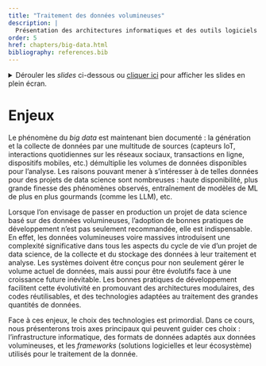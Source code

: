 ---
title: "Traitement des données volumineuses"
description: |
  Présentation des architectures informatiques et des outils logiciels permettant de faciliter la mise en production de projets basés sur des données volumineuses.
order: 5
href: chapters/big-data.html
bibliography: references.bib
---


<details>
<summary>
Dérouler les _slides_ ci-dessous ou [cliquer ici](https://ensae-reproductibilite.github.io/slides/#/traitement-des-donn%C3%A9es-volumineuses)
pour afficher les slides en plein écran.
</summary>


<div class="sourceCode" id="cb1"><pre class="sourceCode yaml code-with-copy"><code class="sourceCode yaml"></code><button title="Copy to Clipboard" class="code-copy-button"><i class="bi"></i></button></pre><iframe class="sourceCode yaml code-with-copy" src="https://ensae-reproductibilite.github.io/slides/#/structure-des-projets"></iframe></div>

</details>

# Enjeux

Le phénomène du *big data* est maintenant bien documenté : la génération et la collecte de données par une multitude de sources (capteurs IoT, interactions quotidiennes sur les réseaux sociaux, transactions en ligne, dispositifs mobiles, etc.) démultiplie les volumes de données disponibles pour l'analyse. Les raisons pouvant mener à s'intéresser à de telles données pour des projets de data science sont nombreuses : haute disponibilité, plus grande finesse des phénomènes observés, entraînement de modèles de ML de plus en plus gourmands (comme les LLM), etc.



Lorsque l'on envisage de passer en production un projet de data science basé sur des données volumineuses, l'adoption de bonnes pratiques de développement n'est pas seulement recommandée, elle est indispensable. En effet, les données volumineuses voire massives introduisent une complexité significative dans tous les aspects du cycle de vie d'un projet de data science, de la collecte et du stockage des données à leur traitement et analyse. Les systèmes doivent être conçus pour non seulement gérer le volume actuel de données, mais aussi pour être évolutifs face à une croissance future inévitable. Les bonnes pratiques de développement facilitent cette évolutivité en promouvant des architectures modulaires, des codes réutilisables, et des technologies adaptées au traitement des grandes quantités de données.

Face à ces enjeux, le choix des technologies est primordial. Dans ce cours, nous présenterons trois axes principaux qui peuvent guider ces choix : l'infrastructure informatique, des formats de données adaptés aux données volumineuses, et les *frameworks* (solutions logicielles et leur écosystème) utilisés pour le traitement de la donnée.
